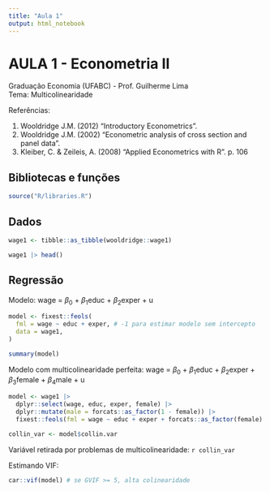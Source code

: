 ```yaml
---
title: "Aula 1"
output: html_notebook
---
```


# AULA 1 - Econometria II

Graduação Economia (UFABC) - Prof. Guilherme Lima  
Tema: Multicolinearidade

Referências:

1.  Wooldridge J.M. (2012) "Introductory Econometrics".
2.  Wooldridge J.M. (2002) "Econometric analysis of cross section and panel data".
3.  Kleiber, C. & Zeileis, A. (2008) "Applied Econometrics with R". p. 106

## Bibliotecas e funções

```r
source("R/libraries.R")
```

## Dados

```r
wage1 <- tibble::as_tibble(wooldridge::wage1)

wage1 |> head()
```

## Regressão

Modelo: wage = $\beta_0$ + $\beta_1$educ + $\beta_2$exper + u

```r
model <- fixest::feols(
  fml = wage ~ educ + exper, # -1 para estimar modelo sem intercepto
  data = wage1,
)

summary(model)
```

Modelo com multicolinearidade perfeita: wage = $\beta_0$ + $\beta_1$educ + $\beta_2$exper + $\beta_3$female + $\beta_4$male + u

```r
model <- wage1 |> 
  dplyr::select(wage, educ, exper, female) |> 
  dplyr::mutate(male = forcats::as_factor(1 - female)) |> 
  fixest::feols(fml = wage ~ educ + exper + forcats::as_factor(female) + male)

collin_var <- model$collin.var
```

Variável retirada por problemas de multicolinearidade: `r collin_var`

Estimando VIF:

```r
car::vif(model) # se GVIF >= 5, alta colinearidade
```
